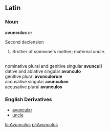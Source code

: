 ==Latin==

===Noun===
'''avunculus''' ''m''

Second declension

#Brother of someone's mother; maternal uncle.

<br>nominative plural and genitive singular '''avunculi'''
<br>dative and ablative singular '''avunculo'''
<br>genitive plural '''avunculorum'''
<br>accusative singular '''avunculum'''
<br>accusative plural '''avunculos'''

===English Derivatives===
*[[avuncular]]
*[[uncle]]

[[la:Avunculus]]
[[pl:Avunculus]]